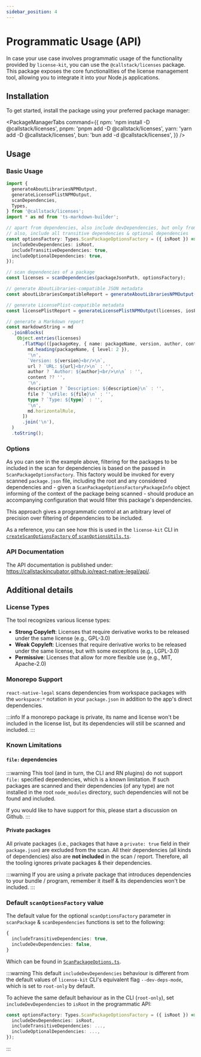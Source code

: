 ```yaml
---
sidebar_position: 4
---
```



# Programmatic Usage (API)

In case your use case involves programmatic usage of the functionality provided by `license-kit`, you can use the `@callstack/licenses` package. This package exposes the core functionalities of the license management tool, allowing you to integrate it into your Node.js applications.

## Installation

To get started, install the package using your preferred package manager:

<PackageManagerTabs
  command={{
    npm: 'npm install -D @callstack/licenses',
    pnpm: 'pnpm add -D @callstack/licenses',
    yarn: 'yarn add -D @callstack/licenses',
    bun: 'bun add -d @callstack/licenses',
  }}
/>

## Usage

### Basic Usage

```typescript
import {
  generateAboutLibrariesNPMOutput,
  generateLicensePlistNPMOutput,
  scanDependencies,
  Types,
} from '@callstack/licenses';
import * as md from 'ts-markdown-builder';

// apart from dependencies, also include devDependencies, but only from the root package.json;
// also, include all transitive dependencies & optional dependencies
const optionsFactory: Types.ScanPackageOptionsFactory = ({ isRoot }) => ({
  includeDevDependencies: isRoot,
  includeTransitiveDependencies: true,
  includeOptionalDependencies: true,
});

// scan dependencies of a package
const licenses = scanDependencies(packageJsonPath, optionsFactory);

// generate AboutLibraries-compatible JSON metadata
const aboutLibrariesCompatibleReport = generateAboutLibrariesNPMOutput(licenses);

// generate LicensePlist-compatible metadata
const licensePlistReport = generateLicensePlistNPMOutput(licenses, iosProjectPath);

// generate a Markdown report
const markdownString = md
  .joinBlocks(
    Object.entries(licenses)
      .flatMap(([packageKey, { name: packageName, version, author, content, description, file, type, url }]) => [
        md.heading(packageName, { level: 2 }),
        '\n',
        `Version: ${version}<br/>\n`,
        url ? `URL: ${url}<br/>\n` : '',
        author ? `Author: ${author}<br/>\n\n` : '',
        content ?? '',
        '\n',
        description ? `Description: ${description}\n` : '',
        file ? `\nFile: ${file}\n` : '',
        type ? `Type: ${type}` : '',
        '\n',
        md.horizontalRule,
      ])
      .join('\n'),
  )
  .toString();
```

### Options

As you can see in the example above, filtering for the packages to be included in the scan for dependencies is based on the passed in `ScanPackageOptionsFactory`. This factory would be invoked for every scanned `package.json` file, including the root and any considered dependencies and - given a `ScanPackageOptionsFactoryPackageInfo` object informing of the context of the package being scanned - should produce an accompanying configuration that would filter this package's dependencies.

This approach gives a programmatic control at an arbitrary level of precision over filtering of dependencies to be included.

As a reference, you can see how this is used in the `license-kit` CLI in [`createScanOptionsFactory` of `scanOptionsUtils.ts`](https://github.com/callstackincubator/react-native-legal/blob/main/packages/license-kit/src/scanOptionsUtils.ts).

### API Documentation

The API documentation is published under: https://callstackincubator.github.io/react-native-legal/api/.

## Additional details

### License Types

The tool recognizes various license types:

- **Strong Copyleft**: Licenses that require derivative works to be released under the same license (e.g., GPL-3.0)
- **Weak Copyleft**: Licenses that require derivative works to be released under the same license, but with some exceptions (e.g., LGPL-3.0)
- **Permissive**: Licenses that allow for more flexible use (e.g., MIT, Apache-2.0)

### Monorepo Support

`react-native-legal` scans dependencies from workspace packages with the `workspace:*` notation in your `package.json` in addition to the app's direct dependencies.

:::info
If a monorepo package is private, its name and license won't be included in the license list, but its dependencies will still be scanned and included.
:::

### Known Limitations

#### `file:` dependencies

:::warning
This tool (and in turn, the CLI and RN plugins) do not support `file:` specified dependencies, which is a known limitation. If such packages are scanned and their dependencies (of any type) are not installed in the root `node_modules` directory, such dependencies will not be found and included.

If you would like to have support for this, please start a discussion on Github.
:::

#### Private packages

All private packages (i.e., packages that have a `private: true` field in their `package.json`) are excluded from the scan. All their dependencies (all kinds of dependencies) also are **not included** in the scan / report. Therefore, all the tooling ignores private packages & their dependencies.

:::warning
If you are using a private package that introduces dependencies to your bundle / program, remember it itself & its dependencies won't be included.
:::

### Default `scanOptionsFactory` value

The default value for the optional `scanOptionsFactory` parameter in `scanPackage` & `scanDependencies` functions is set to the following:

```typescript
{
  includeTransitiveDependencies: true,
  includeDevDependencies: false,
}
```

Which can be found in [`ScanPackageOptions.ts`](/packages/licenses-api/src/types/ScanPackageOptions.ts).

:::warning
This default `includeDevDependencies` behaviour is different from the default values of `license-kit` CLI's equivalent flag `--dev-deps-mode`, which is set to `root-only` by default.

To achieve the same default behaviour as in the CLI (`root-only`), set `includeDevDependencies` to `isRoot` in the programmatic API:

```typescript
const optionsFactory: Types.ScanPackageOptionsFactory = ({ isRoot }) => ({
  includeDevDependencies: isRoot,
  includeTransitiveDependencies: ...,
  includeOptionalDependencies: ...,
});
```

:::
